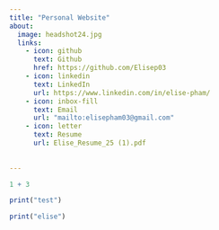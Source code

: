 ```yaml
---
title: "Personal Website"
about:
  image: headshot24.jpg
  links: 
    - icon: github
      text: Github
      href: https://github.com/Elisep03
    - icon: linkedin
      text: LinkedIn
      url: https://www.linkedin.com/in/elise-pham/
    - icon: inbox-fill
      text: Email
      url: "mailto:elisepham03@gmail.com"
    - icon: letter
      text: Resume
      url: Elise_Resume_25 (1).pdf
    
   
---
```



```r
1 + 3
```
```r
print("test")
```

```r
print("elise")

```

